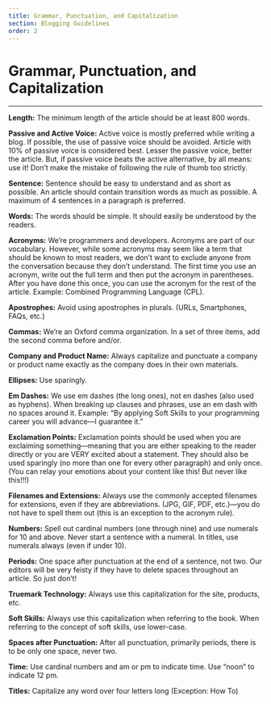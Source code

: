 ```yaml
---
title: Grammar, Punctuation, and Capitalization
section: Blogging Guidelines
order: 2
---
```


# Grammar, Punctuation, and Capitalization
----

**Length:** The minimum length of the article should be at least 800 words.

**Passive and Active Voice:** Active voice is mostly preferred while writing a blog. If possible, the use of passive voice should be avoided. Article with 10% of passive voice is considered best. Lesser the passive voice, better the article. But, if passive voice beats the active alternative, by all means: use it! Don’t make the mistake of following the rule of thumb too strictly.

**Sentence:** Sentence should be easy to understand and as short as possible. An article should contain transition words as much as possible. A maximum of 4 sentences in a paragraph is preferred.

**Words:** The words should be simple. It should easily be understood by the readers.

**Acronyms:** We’re programmers and developers. Acronyms are part of our vocabulary. However, while some acronyms may seem like a term that should be known to most readers, we don’t want to exclude anyone from the conversation because they don’t understand. The first time you use an acronym, write out the full term and then put the acronym in parentheses. After you have done this once, you can use the acronym for the rest of the article. Example: Combined Programming Language (CPL).

**Apostrophes:** Avoid using apostrophes in plurals. (URLs, Smartphones, FAQs, etc.)

**Commas:** We’re an Oxford comma organization. In a set of three items, add the second comma before and/or.

**Company and Product Name:** Always capitalize and punctuate a company or product name exactly as the company does in their own materials.

**Ellipses:** Use sparingly.

**Em Dashes:** We use em dashes (the long ones), not en dashes (also used as hyphens). When breaking up clauses and phrases, use an em dash with no spaces around it. Example: “By applying Soft Skills to your programming career you will advance—I guarantee it.”

**Exclamation Points:** Exclamation points should be used when you are exclaiming something—meaning that you are either speaking to the reader directly or you are VERY excited about a statement. They should also be used sparingly (no more than one for every other paragraph) and only once. (You can relay your emotions about your content like this! But never like this!!!)

**Filenames and Extensions:** Always use the commonly accepted filenames for extensions, even if they are abbreviations. (JPG, GIF, PDF, etc.)—you do not have to spell them out (this is an exception to the acronym rule).

**Numbers:** Spell out cardinal numbers (one through nine) and use numerals for 10 and above. Never start a sentence with a numeral. In titles, use numerals always (even if under 10).

**Periods:** One space after punctuation at the end of a sentence, not two. Our editors will be very feisty if they have to delete spaces throughout an article. So just don’t!

**Truemark Technology:** Always use this capitalization for the site, products, etc.

**Soft Skills:** Always use this capitalization when referring to the book. When referring to the concept of soft skills, use lower-case.

**Spaces after Punctuation:** After all punctuation, primarily periods, there is to be only one space, never two.

**Time:** Use cardinal numbers and am or pm to indicate time. Use “noon” to indicate 12 pm.

**Titles:** Capitalize any word over four letters long (Exception: How To)
